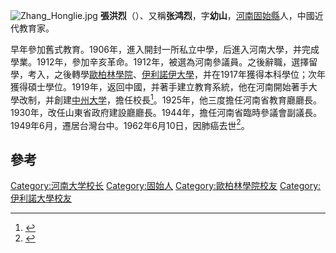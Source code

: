 [[File:Zhang_Honglie.jpg|thumb]]
'''張洪烈'''（{{bd|1887年||1962年|6月10日}}）、又稱'''张鸿烈'''，字'''幼山'''，[[河南|河南]][[固始縣|固始縣]]人，中國近代教育家。

早年參加舊式教育。1906年，進入開封一所私立中學，后進入河南大學，并完成學業。1912年，參加辛亥革命。1912年，被選為河南參議員。之後辭職，選擇留學，考入{{le|鲍德温-华莱士学院|Baldwin Wallace University}}，之後轉學[[歐柏林學院|歐柏林學院]]、[[伊利諾伊大學|伊利諾伊大學]]，并在1917年獲得本科學位；次年獲得碩士學位。1919年，返回中國，并著手建立教育系統，他在河南開始著手大學改制，并創建[[中州大学_(民国)|中州大学]]，擔任校長<ref>{{cite book|title=河南文史资料|url=http://books.google.com/books?id=BJA2AQAAIAAJ|year=1985|publisher=中国人民政治协商会议河南省委员会文史资料研究委员会|page=1972}}</ref>。1925年，他三度擔任河南省教育廳廳長。1930年，改任山東省政府建設廳廳長。1944年，擔任河南省臨時參議會副議長。1949年6月，遷居台灣台中。1962年6月10日，因肺癌去世<ref>{{cite news|title=张鸿烈：河南大学从“预校”到“大学”的见证人|url=http://hn.ifeng.com/hnzhuanti/hedamingren/hedalinghun/detail_2012_09/14/338800_0.shtml|accessdate=2014-10-14|newspaper=大河网|archive-date=2014-10-18|archive-url=https://web.archive.org/web/20141018224009/http://hn.ifeng.com/hnzhuanti/hedamingren/hedalinghun/detail_2012_09/14/338800_0.shtml|dead-url=no}}</ref>。

==參考==
{{reflist}}
{{DEFAULTSORT:Chang}}
[[Category:河南大学校长|Category:河南大学校长]]
[[Category:固始人|Category:固始人]]
[[Category:歐柏林學院校友|Category:歐柏林學院校友]]
[[Category:伊利諾大學校友|Category:伊利諾大學校友]]